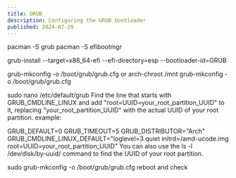 ```yaml
---
title: GRUB
description: Configuring the GRUB bootloader
published: 2024-07-29
---
```


pacman -S grub
pacman -S efibootmgr


grub-install --target=x86_64-efi --efi-directory=esp --bootloader-id=GRUB

grub-mkconfig -o /boot/grub/grub.cfg
or
arch-chroot /mnt grub-mkconfig -o /boot/grub/grub.cfg


sudo nano /etc/default/grub
Find the line that starts with GRUB_CMDLINE_LINUX and add "root=UUID=your_root_partition_UUID" to it, replacing
"your_root_partition_UUID" with the actual UUID of your root partition.
example:

GRUB_DEFAULT=0
GRUB_TIMEOUT=5
GRUB_DISTRIBUTOR="Arch"
GRUB_CMDLINE_LINUX_DEFAULT="loglevel=3 quiet initrd=/amd-ucode.img root=UUID=your_root_partition_UUID"
You can also use the ls -l /dev/disk/by-uuid/ command to find the UUID of your root partition.

sudo grub-mkconfig -o /boot/grub/grub.cfg
reboot and check
